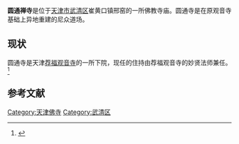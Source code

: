 '''圆通禅寺'''是位于[[天津市|天津市]][[武清区|武清区]]崔黄口镇邢窑的一所佛教寺庙。圆通寺是在原观音寺基础上异地重建的尼众道场。

==现状==
圆通寺是天津[[荐福观音寺|荐福观音寺]]的一所下院，现任的住持由荐福观音寺的妙贤法师兼任。<ref>{{cite web|url=http://www.jianfuguanyinsi.com/xinwen_memo.asp?id=115|title=天津武清圆通寺重建缘起|publisher=荐福佛教网|date=|accessdate=2011年8月21日}}{{dead link|date=2017年12月 |bot=InternetArchiveBot |fix-attempted=yes }}</ref>

==参考文献==
<div class="references-small">
<references />
</div>

{{天津市佛教寺庙}}
{{Religion-buil-stub}}

[[Category:天津佛寺|Category:天津佛寺]]
[[Category:武清区|Category:武清区]]
